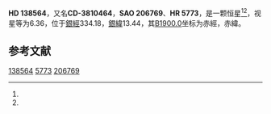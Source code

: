 {{Starbox begin
| name = HD 138564
}}
{{Starbox observe
| epoch = [[J2000.0|J2000.0]]
| constell = {{星座名待查}}<ref name=SIMBAD>{{cite web
 | url=http://simbad.u-strasbg.fr/simbad/sim-id?Ident=HR+5773
 | title=Pulsating variable Star
 | publisher=Centre de Données astronomiques de Strasbourg
 | work=SIMBAD
 | accessdate=2012-07-13
 | archive-date=2020-11-16
 | archive-url=https://web.archive.org/web/20201116022020/http://simbad.u-strasbg.fr/simbad/sim-id?Ident=HR+5773
 }}</ref><ref name=DATA>{{cite web
 | url=http://vizier.u-strasbg.fr/viz-bin/VizieR-5?-out.add=.&-source=5050&-corr=PK=HR&-out.max=9999&HR=5773
 | title=VizieR Detailed Page
 | accessdate=2012-07-13
 | archive-date=2020-11-16
 | archive-url=https://web.archive.org/web/20201116022030/http://vizier.u-strasbg.fr/viz-bin/VizieR-5?-out.add=.&-source=5050&-corr=PK%3DHR&-out.max=9999&HR=5773
 | dead-url=no
 }}</ref>
| 星官 = 
| ra = {{RA|15|34|20.9}}<ref name=SIMBAD /><ref name=DATA />
| dec = {{DEC|-39|20|58}}<ref name=SIMBAD /><ref name=DATA />
| appmag_v = 6.36<ref name=SIMBAD /><ref name=DATA />
}}
{{Starbox character
| class = B9V<ref name=SIMBAD /><ref name=DATA />
| b-v = -0.03<ref name=SIMBAD /><ref name=DATA />
| u-b = -0.11<ref name=SIMBAD /><ref name=DATA />
| r-i = <ref name=SIMBAD /><ref name=DATA />
| variable = 
}}
{{Starbox astrometry
| radial_v = -0.11
| prop_mo_ra = 0
| parallax = 
| p_error = 
}}
{{Starbox catalog
| names =CD-3810464，[[SAO星表|SAO]] 206769，[[HD星表|HD]] 138564，[[HR星表|HR]] 5773}}
{{Starbox reference |Simbad=HR+5773}}
{{Starbox end}}

'''HD 138564'''，又名'''CD-3810464'''，'''SAO 206769'''、'''HR 5773'''，是一颗恒星<ref name=SIMBAD /><ref name=DATA />，视星等为6.36，位于[[銀道座標系|銀經]]334.18，[[銀道座標系|銀緯]]13.44，其[[B1900.0|B1900.0]]坐标为赤經{{RA|15|27|47}}，赤緯{{DEC|-39|13.44|40}}。

== 参考文献 ==
{{reflist}}

{{star-stub}}

[[Category:HD和HDE天體|138564]]
[[Category:HR天體|5773]]
[[Category:SAO天體|206769]]